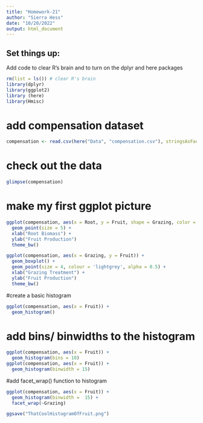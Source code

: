 ```yaml
---
title: "Homework-21"
author: "Sierra Hess"
date: "10/20/2022"
output: html_document
---
```


## Set things up:
Add code to clear R's brain and to turn on the dplyr and here packages
```r
rm(list = ls()) # clear R's brain
library(dplyr)
library(ggplot2)
library (here)
library(Hmisc)
```

# add compensation dataset
```r
compensation <- read.csv(here("Data", "compensation.csv"), stringsAsFactors = TRUE)
```

# check out the data
```r
glimpse(compensation)
```

# make my first ggplot picture
```r
ggplot(compensation, aes(x = Root, y = Fruit, shape = Grazing, color = Grazing)) + 
  geom_point(size = 5) +
  xlab("Root Biomass") +
  ylab("Fruit Production")
  theme_bw()
```


```r
ggplot(compensation, aes(x = Grazing, y = Fruit)) + 
  geom_boxplot() +
  geom_point(size = 4, colour = 'lightgrey', alpha = 0.5) +
  xlab("Grazing Treatment") +
  ylab("Fruit Production")
  theme_bw()
```
#create a basic histogram 
```r
ggplot(compensation, aes(x = Fruit)) + 
  geom_histogram()
```

# add bins/ binwidths to the histogram
```r
ggplot(compensation, aes(x = Fruit)) + 
  geom_histogram(bins = 10)
ggplot(compensation, aes(x = Fruit)) +
  geom_histogram(binwidth = 15)
```


#add facet_wrap() function to histogram
```r
ggplot(compensation, aes(x = Fruit)) + 
  geom_histogram(binwidth =  15) +
  facet_wrap(~Grazing)
```
```r
ggsave("ThatCoolHistogramOfFruit.png")
```

